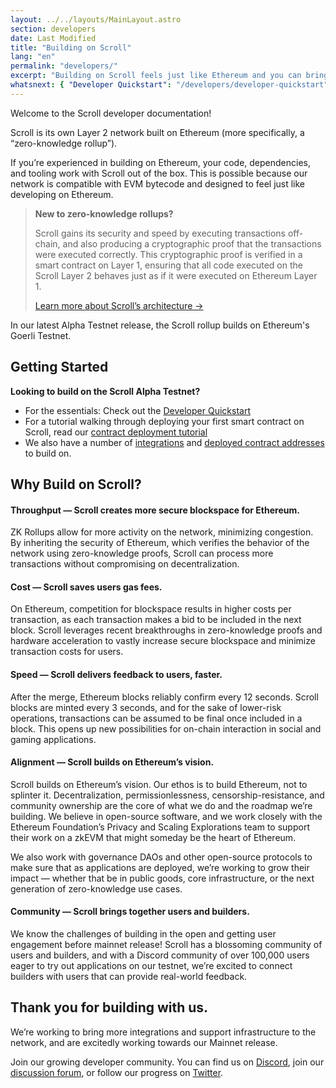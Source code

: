 ```yaml
---
layout: ../../layouts/MainLayout.astro
section: developers
date: Last Modified
title: "Building on Scroll"
lang: "en"
permalink: "developers/"
excerpt: "Building on Scroll feels just like Ethereum and you can bring your favorite tooling and contracts with you."
whatsnext: { "Developer Quickstart": "/developers/developer-quickstart" }
---
```


Welcome to the Scroll developer documentation!

Scroll is its own Layer 2 network built on Ethereum (more specifically, a “zero-knowledge rollup”).

If you’re experienced in building on Ethereum, your code, dependencies, and tooling work with Scroll out of the box. This is possible because our network is compatible with EVM bytecode and designed to feel just like developing on Ethereum.

> **New to zero-knowledge rollups?**
>
> Scroll gains its security and speed by executing transactions off-chain, and also producing a cryptographic proof that the transactions were executed correctly. This cryptographic proof is verified in a smart contract on Layer 1, ensuring that all code executed on the Scroll Layer 2 behaves just as if it were executed on Ethereum Layer 1.
>
> [Learn more about Scroll’s architecture →](https://scroll.io/blog/architecture)

In our latest Alpha Testnet release, the Scroll rollup builds on Ethereum's Goerli Testnet.

## Getting Started

**Looking to build on the Scroll Alpha Testnet?**

- For the essentials: Check out the [Developer Quickstart](/developers/developer-quickstart)
- For a tutorial walking through deploying your first smart contract on Scroll, read our [contract deployment tutorial](/developers/guides/contract-deployment-tutorial)
- We also have a number of [integrations](/developers/integrations) and [deployed contract addresses](/developers/alpha-testnet-contracts) to build on.

## Why Build on Scroll?

#### Throughput — Scroll creates more secure blockspace for Ethereum.

ZK Rollups allow for more activity on the network, minimizing congestion. By inheriting the security of Ethereum, which verifies the behavior of the network using zero-knowledge proofs, Scroll can process more transactions without compromising on decentralization.

#### Cost — Scroll saves users gas fees.

On Ethereum, competition for blockspace results in higher costs per transaction, as each transaction makes a bid to be included in the next block. Scroll leverages recent breakthroughs in zero-knowledge proofs and hardware acceleration to vastly increase secure blockspace and minimize transaction costs for users.

#### Speed — Scroll delivers feedback to users, faster.

After the merge, Ethereum blocks reliably confirm every 12 seconds. Scroll blocks are minted every 3 seconds, and for the sake of lower-risk operations, transactions can be assumed to be final once included in a block. This opens up new possibilities for on-chain interaction in social and gaming applications.

#### Alignment — Scroll builds on Ethereum’s vision.

Scroll builds on Ethereum’s vision. Our ethos is to build Ethereum, not to splinter it. Decentralization, permissionlessness, censorship-resistance, and community ownership are the core of what we do and the roadmap we’re building. We believe in open-source software, and we work closely with the Ethereum Foundation’s Privacy and Scaling Explorations team to support their work on a zkEVM that might someday be the heart of Ethereum.

We also work with governance DAOs and other open-source protocols to make sure that as applications are deployed, we’re working to grow their impact — whether that be in public goods, core infrastructure, or the next generation of zero-knowledge use cases.

#### Community — Scroll brings together users and builders.

We know the challenges of building in the open and getting user engagement before mainnet release! Scroll has a blossoming community of users and builders, and with a Discord community of over 100,000 users eager to try out applications on our testnet, we’re excited to connect builders with users that can provide real-world feedback.

## Thank you for building with us.

We’re working to bring more integrations and support infrastructure to the network, and are excitedly working towards our Mainnet release.

Join our growing developer community. You can find us on [Discord](https://discord.gg/scroll), join our [discussion forum](https://community.scroll.io/), or follow our progress on [Twitter](https://twitter.com/Scroll_ZKP).
